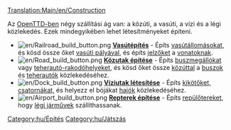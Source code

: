 [[Translation:Main/en/Construction]]{{hu/Tartalomjegyzék}}

Az [[Main/hu/OpenTTD|OpenTTD-ben]] négy szállítási ág van: a közúti, a vasúti, a vízi és a légi közlekedés. Ezek mindegyikében lehet létesítményeket építeni.


*[[File:en/Railroad build button.png]] '''[[Main/hu/Vasútépítés|Vasútépítés]]''' - Építs [[Main/hu/Vasútállomások|vasútállomásokat]], és kösd össze őket [[Main/hu/Vasúti pályaépítés|vasúti pályával]], és építs [[Main/hu/Jelzők|jelzőket]] a [[Main/hu/Vonatok|vonatoknak]].
*[[File:en/Road build button.png]] '''[[Main/hu/Közutak építése|Közutak építése]]''' - Építs [[Main/en/Rakodóhelyek/Hu#Buszmegálló|buszmegállókat]] vagy [[Main/en/Rakodóhelyek/Hu#Teherautó-rakodóhely|teherautó-rakodóhelyeket]], és kösd őket össze [[Main/hu/Utak építése|közúttal]] a [[Main/hu/Buszok|buszok]] és [[Main/hu/Közúti járművek|teherautók]] közlekedéséhez.
*[[File:en/Dock build button.png]] '''[[Main/hu/Víziutak létesítése|Víziutak létesítése]]''' - Építs [[Main/hu/Kikötők|kikötőket, csatornákat,]] és helyezz el bójákat [[Main/hu/Hajók|hajók]] közlekedéséhez.
*[[File:en/Airport build button.png]] '''[[Main/hu/Repterek építése|Repterek építése]]''' - Építs [[Main/hu/Repülőterek|repülőtereket]], hogy [[Main/hu/Légi járművek|légi járművek]] szállíthassanak.

[[Category:hu/Építés]]
[[Category:hu/Játszás]]